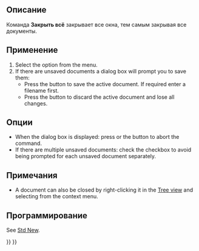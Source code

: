 <languages/>

{{Docnav/ru
|[[Std_CloseActiveWindow/ru|Команда "Закрыть"]]
|[[Std_Save/ru|Команда "Сохранить"]]
|[[Std_File_Menu/ru|Меню "Файл"]]
|IconL=Std_CloseActiveWindow.svg
|IconR=Std_Save.svg
|IconC=Freecad.svg
}}

{{GuiCommand/ru
|Name=Std_CloseAllWindows
|Name/ru=Закрыть всё
|MenuLocation=Файл → Закрыть всё
|Workbenches=Все
|SeeAlso=[[Std_CloseActiveWindow/ru|Закрыть]]
}}

<span id="Description"></span>
==Описание==

Команда '''Закрыть всё''' закрывает все окна, тем самым закрывая все документы.

<span id="Usage"></span>
==Применение==

# Select the {{MenuCommand|File → [[Image:Std_CloseAllWindows.svg|16px]] Close All}} option from the menu.
# If there are unsaved documents a dialog box will prompt you to save them:
#* Press the {{Button|Save}} button to save the active document. If required enter a filename first.
#* Press the {{Button|Discard}} button to discard the active document and lose all changes.

<span id="Options"></span>
==Опции==

* When the dialog box is displayed: press {{KEY|Esc}} or the {{Button|Cancel}} button to abort the command.
* If there are multiple unsaved documents: check the {{MenuCommand|Apply answer to all}} checkbox to avoid being prompted for each unsaved document separately.

<span id="Notes"></span>
==Примечания==

* A document can also be closed by right-clicking it in the [[Tree_view|Tree view]] and selecting {{MenuCommand|Close document}} from the context menu.

<span id="Scripting"></span>
==Программирование==

See [[Std_New#Scripting|Std New]].


{{Docnav/ru
|[[Std_CloseActiveWindow/ru|Команда "Закрыть"]]
|[[Std_Save/ru|Команда "Сохранить"]]
|[[Std_File_Menu/ru|Меню "Файл"]]
|IconL=Std_CloseActiveWindow.svg
|IconR=Std_Save.svg
|IconC=Freecad.svg
}}

{{Std_Base_navi{{#translation:}}}}
{{Userdocnavi{{#translation:}}}}